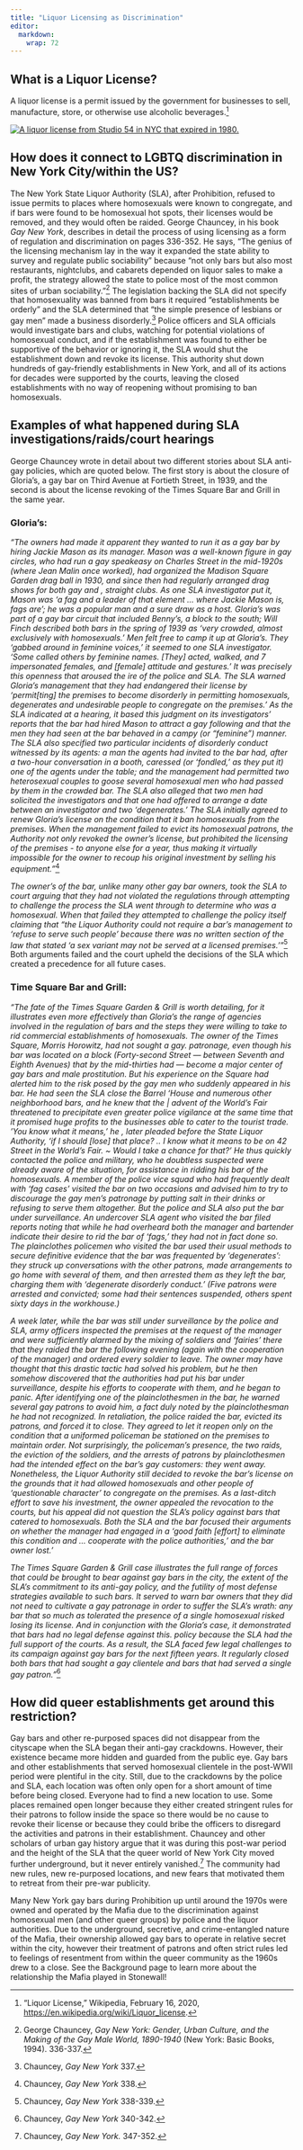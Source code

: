 ```yaml
---
title: "Liquor Licensing as Discrimination"
editor: 
  markdown: 
    wrap: 72
---
```


## What is a Liquor License?

A liquor license is a permit issued by the government for businesses to
sell, manufacture, store, or otherwise use alcoholic beverages.[^1]

[^1]: “Liquor License,” Wikipedia, February 16, 2020,
    <https://en.wikipedia.org/wiki/Liquor_license>.

[![A liquor license from Studio 54 in NYC that expired in
1980.](images/liquor-license-photo-01.jpeg){fig-align="right"}](https://www.reddit.com/r/mildlyinteresting/comments/iwz0te/the_liquor_license_from_studio_54_hanging_in_a/?rdt=62108)

## How does it connect to LGBTQ discrimination in New York City/within the US?

The New York State Liquor Authority (SLA), after Prohibition, refused to
issue permits to places where homosexuals were known to congregate, and
if bars were found to be homosexual hot spots, their licenses would be
removed, and they would often be raided. George Chauncey, in his book
*Gay New York*, describes in detail the process of using licensing as a
form of regulation and discrimination on pages 336-352. He says, "The
genius of the licensing mechanism lay in the way it expanded the state
ability to survey and regulate public sociability" because "not only
bars but also most restaurants, nightclubs, and cabarets depended on
liquor sales to make a profit, the strategy allowed the state to police
most of the most common sites of urban sociability."[^2] The legislation
backing the SLA did not specify that homosexuality was banned from bars
it required "establishments be orderly" and the SLA determined that "the
simple presence of lesbians or gay men" made a business disorderly.[^3]
Police officers and SLA officials would investigate bars and clubs,
watching for potential violations of homosexual conduct, and if the
establishment was found to either be supportive of the behavior or
ignoring it, the SLA would shut the establishment down and revoke its
license. This authority shut down hundreds of gay-friendly
establishments in New York, and all of its actions for decades were
supported by the courts, leaving the closed establishments with no way
of reopening without promising to ban homosexuals.

[^2]: George Chauncey, *Gay New York: Gender, Urban Culture, and the
    Making of the Gay Male World, 1890-1940* (New York: Basic Books,
    1994). 336-337.

[^3]: Chauncey, *Gay New York* 337.

## Examples of what happened during SLA investigations/raids/court hearings

George Chauncey wrote in detail about two different stories about SLA
anti-gay policies, which are quoted below. The first story is about the
closure of Gloria's, a gay bar on Third Avenue at Fortieth Street, in
1939, and the second is about the license revoking of the Times Square
Bar and Grill in the same year.

### Gloria's:

*"The owners had made it apparent they wanted to run it as a gay bar by
hiring Jackie Mason as its manager. Mason was a well-known figure in gay
circles, who had run a gay speakeasy on Charles Street in the mid-1920s
(where Jean Malin once worked), had organized the Madison Square Garden
drag ball in 1930, and since then had regularly arranged drag shows for
both gay and , straight clubs. As one SLA investigator put it, Mason was
'a fag and a leader of that element ... where Jackie Mason is, fags
are'; he was a popular man and a sure draw as a host. Gloria’s was part
of a gay bar circuit that included Benny’s, a block to the south; Will
Finch described both bars in the spring of 1939 as 'very crowded, almost
exclusively with homosexuals.' Men felt free to camp it up at Gloria’s.
They 'gabbed around in feminine voices,' it seemed to one SLA
investigator. 'Some called others by feminine names. \[They\] acted,
walked, and 7 impersonated females, and \[female\] attitude and
gestures.' It was precisely this openness that aroused the ire of the
police and SLA. The SLA warned Gloria’s management that they had
endangered their license by 'permit\[ting\] the premises to become
disorderly in permitting homosexuals, degenerates and undesirable people
to congregate on the premises.' As the SLA indicated at a hearing, it
based this judgment on its investigators’ reports that the bar had hired
Mason to attract a gay following and that the men they had seen at the
bar behaved in a campy (or “feminine”) manner. The SLA also specified
two particular incidents of disorderly conduct witnessed by its agents:
a man the agents had invited to the bar had, after a two-hour
conversation in a booth, caressed (or 'fondled,' as they put it) one of
the agents under the table; and the management had permitted two
heterosexual couples to goose several homosexual men who had passed by
them in the crowded bar. The SLA also alleged that two men had solicited
the investigators and that one had offered to arrange a date between an
investigator and two 'degenerates.' The SLA initially agreed to renew
Gloria’s license on the condition that it ban homosexuals from the
premises. When the management failed to evict its homosexual patrons,
the Authority not only revoked the owner’s license, but prohibited the
licensing of the premises - to anyone else for a year, thus making it
virtually impossible for the owner to recoup his original investment by
selling his equipment."*[^4]

[^4]: Chauncey, *Gay New York* 338.

*The owner's of the bar, unlike many other gay bar owners, took the SLA
to court arguing that they had not violated the regulations through
attempting to challenge the process the SLA went through to determine
who was a homosexual. When that failed they attempted to challenge the
policy itself claiming that "the Liquor Authority could not require a
bar's management to 'refuse to serve such people' because there was no
written section of the law that stated 'a sex variant may not be served
at a licensed premises.'"*[^5] Both arguments failed and the court
upheld the decisions of the SLA which created a precedence for all
future cases.

[^5]: Chauncey, *Gay New York* 338-339.

### Time Square Bar and Grill:

*"The fate of the Times Square Garden & Grill is worth detailing, for it
illustrates even more effectively than Gloria’s the range of agencies
involved in the regulation of bars and the steps they were willing to
take to rid commercial establishments of homosexuals. The owner of the
Times Square, Morris Horowitz, had not sought a gay. patronage, even
though his bar was located on a block (Forty-second Street — between
Seventh and Eighth Avenues) that by the mid-thirties had — become a
major center of gay bars and male prostitution. But his experience on
the Square had alerted him to the risk posed by the gay men who suddenly
appeared in his bar. He had seen the SLA close the Barrel ‘House and
numerous other neighborhood bars, and he knew that the \| advent of the
World’s Fair threatened to precipitate even greater police vigilance at
the same time that it promised huge profits to the businesses able to
cater to the tourist trade. 'You know what it means,' he , later pleaded
before the State Liquor Authority, 'if I should \[lose\] that place? ..
I know what it means to be on 42 Street in the World’s Fair. \~ Would I
take a chance for that?' He thus quickly contacted the police and
military, who he doubtless suspected were already aware of the
situation, for assistance in ridding his bar of the homosexuals. A
member of the police vice squad who had frequently dealt with 'fag
cases' visited the bar on two occasions and advised him to try to
discourage the gay men’s patronage by putting salt in their drinks or
refusing to serve them altogether. But the police and SLA also put the
bar under surveillance. An undercover SLA agent who visited the bar
filed reports noting that while he had overheard both the manager and
bartender indicate their desire to rid the bar of 'fags,' they had not
in fact done so. The plainclothes policemen who visited the bar used
their usual methods to secure definitive evidence that the bar was
frequented by 'degenerates': they struck up conversations with the other
patrons, made arrangements to go home with several of them, and then
arrested them as they left the bar, charging them with 'degenerate
disorderly conduct.' (Five patrons were arrested and convicted; some had
their sentences suspended, others spent sixty days in the workhouse.)*

*A week later, while the bar was still under surveillance by the police
and SLA, army officers inspected the premises at the request of the
manager and were sufficiently alarmed by the mixing of soldiers and
'fairies' there that they raided the bar the following evening (again
with the cooperation of the manager) and ordered every soldier to leave.
The owner may have thought that this drastic tactic had solved his
problem, but he then somehow discovered that the authorities had put his
bar under surveillance, despite his efforts to cooperate with them, and
he began to panic. After identifying one of the plainclothesmen in the
bar, he warned several gay patrons to avoid him, a fact duly noted by
the plainclothesman he had not recognized. In retaliation, the police
raided the bar, evicted its patrons, and forced it to close. They agreed
to let it reopen only on the condition that a uniformed policeman be
stationed on the premises to maintain order. Not surprisingly, the
policeman’s presence, the two raids, the eviction of the soldiers, and
the arrests of patrons by plainclothesmen had the intended effect on the
bar’s gay customers: they went away. Nonetheless, the Liquor Authority
still decided to revoke the bar’s license on the grounds that it had
allowed homosexuals and other people of 'questionable character' to
congregate on the premises. As a last-ditch effort to save his
investment, the owner appealed the revocation to the courts, but his
appeal did not question the SLA’s policy against bars that catered to
homosexuals. Both the SLA and the bar focused their arguments on whether
the manager had engaged in a 'good faith \[effort\] to eliminate this
condition and ... cooperate with the police authorities,' and the bar
owner lost.’*

*The Times Square Garden & Grill case illustrates the full range of
forces that could be brought to bear against gay bars in the city, the
extent of the SLA’s commitment to its anti-gay policy, and the futility
of most defense strategies available to such bars. It served to warn bar
owners that they did not need to cultivate a gay patronage in order to
suffer the SLA’s wrath: any bar that so much as tolerated the presence
of a single homosexual risked losing its license. And in conjunction
with the Gloria’s case, it demonstrated that bars had no legal defense
against this. policy because the SLA had the full support of the courts.
As a result, the SLA faced few legal challenges to its campaign against
gay bars for the next fifteen years. It regularly closed both bars that
had sought a gay clientele and bars that had served a single gay
patron."*[^6]

[^6]: Chauncey, *Gay New York* 340-342.

## How did queer establishments get around this restriction?

Gay bars and other re-purposed spaces did not disappear from the
cityscape when the SLA began their anti-gay crackdowns. However, their
existence became more hidden and guarded from the public eye. Gay bars
and other establishments that served homosexual clientele in the
post-WWII period were plentiful in the city. Still, due to the
crackdowns by the police and SLA, each location was often only open for
a short amount of time before being closed. Everyone had to find a new
location to use. Some places remained open longer because they either
created stringent rules for their patrons to follow inside the space so
there would be no cause to revoke their license or because they could
bribe the officers to disregard the activities and patrons in their
establishment. Chauncey and other scholars of urban gay history argue
that it was during this post-war period and the height of the SLA that
the queer world of New York City moved further underground, but it never
entirely vanished.[^7] The community had new rules, new re-purposed
locations, and new fears that motivated them to retreat from their
pre-war publicity.

[^7]: Chauncey, *Gay New York.* 347-352.

Many New York gay bars during Prohibition up until around the 1970s were
owned and operated by the Mafia due to the discrimination against
homosexual men (and other queer groups) by police and the liquor
authorities. Due to the underground, secretive, and crime-entangled
nature of the Mafia, their ownership allowed gay bars to operate in
relative secret within the city, however their treatment of patrons and
often strict rules led to feelings of resentment from within the queer
community as the 1960s drew to a close. See the Background page to learn
more about the relationship the Mafia played in Stonewall!
